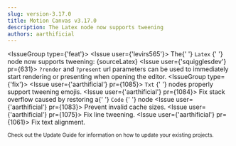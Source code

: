 ```yaml
---
slug: version-3.17.0
title: Motion Canvas v3.17.0
description: The Latex node now supports tweening
authors: aarthificial
---
```



<IssueGroup type={'feat'}>
  <Issue user={'levirs565'}>
    The{' '}
    <Link to="/api/2d/components/Latex">
      <code>Latex</code>
    </Link>{' '}
    node now supports tweening:
    <PR id={800} />
    <Fiddle
      mode="preview"
      ratio="3"
      className="margin-top--sm margin-bottom--sm"
    >
      {sourceLatex}
    </Fiddle>
  </Issue>
  <Issue user={'squigglesdev'} pr={631}>
    <code>?render</code> and <code>?present</code> url parameters can be used to
    immediately start rendering or presenting when opening the editor.
  </Issue>
</IssueGroup>
<IssueGroup type={'fix'}>
  <Issue user={'aarthificial'} pr={1085}>
    <Link to="/api/2d/components/Txt">
      <code>Txt</code>
    </Link>{' '}
    nodes properly support tweening emojis.
  </Issue>
  <Issue user={'aarthificial'} pr={1084}>
    Fix stack overflow caused by restoring a{' '}
    <Link to="/api/2d/components/Code">
      <code>Code</code>
    </Link>{' '}
    node
  </Issue>
  <Issue user={'aarthificial'} pr={1083}>
    Prevent invalid cache sizes.
  </Issue>
  <Issue user={'aarthificial'} pr={1075}>
    Fix line tweening.
  </Issue>
  <Issue user={'aarthificial'} pr={1061}>
    Fix text alignment.
  </Issue>
</IssueGroup>

<small>
  Check out <Link to="/docs/updating">the Update Guide</Link> for information on
  how to update your existing projects.
</small>

